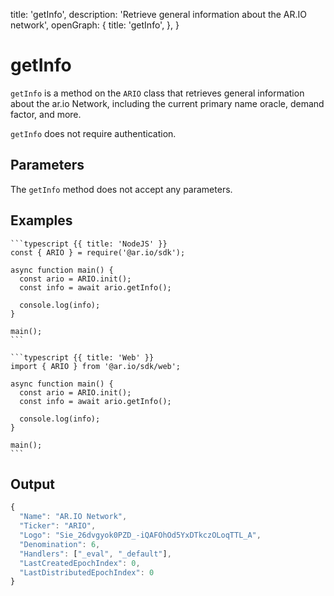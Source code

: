 
  title: 'getInfo',
  description: 'Retrieve general information about the AR.IO network',
  openGraph: {
    title: 'getInfo',
  },
}


# getInfo

`getInfo` is a method on the `ARIO` class that retrieves general information about the ar.io Network, including the current primary name oracle, demand factor, and more.

`getInfo` does not require authentication.

## Parameters

The `getInfo` method does not accept any parameters.

## Examples

<CodeGroup title="getInfo">

    ```typescript {{ title: 'NodeJS' }}
    const { ARIO } = require('@ar.io/sdk');

    async function main() {
      const ario = ARIO.init();
      const info = await ario.getInfo();

      console.log(info);
    }

    main();
    ```

    ```typescript {{ title: 'Web' }}
    import { ARIO } from '@ar.io/sdk/web';

    async function main() {
      const ario = ARIO.init();
      const info = await ario.getInfo();

      console.log(info);
    }

    main();
    ```

</CodeGroup>

## Output

```js
{
  "Name": "AR.IO Network",
  "Ticker": "ARIO",
  "Logo": "Sie_26dvgyok0PZD_-iQAFOhOd5YxDTkczOLoqTTL_A",
  "Denomination": 6,
  "Handlers": ["_eval", "_default"],
  "LastCreatedEpochIndex": 0,
  "LastDistributedEpochIndex": 0
}
```
